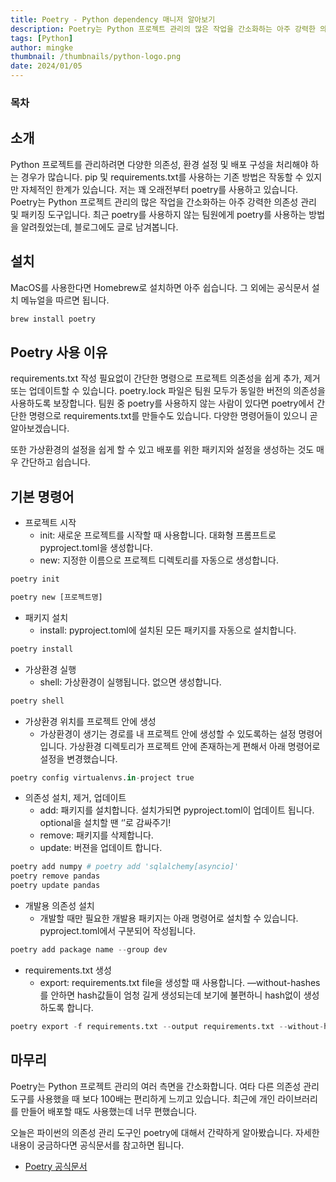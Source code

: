 ```yaml
---
title: Poetry - Python dependency 매니저 알아보기
description: Poetry는 Python 프로젝트 관리의 많은 작업을 간소화하는 아주 강력한 의존성 관리 및 패키징 도구입니다. 최근 poetry를 사용하지 않는 팀원에게 poetry를 사용하는 방법을 알려줬었는데, 블로그에도 글로 한 번 남겨봅니다.
tags: [Python]
author: mingke
thumbnail: /thumbnails/python-logo.png
date: 2024/01/05
---
```


### 목차

## 소개

Python 프로젝트를 관리하려면 다양한 의존성, 환경 설정 및 배포 구성을 처리해야 하는 경우가 많습니다. pip 및 requirements.txt를 사용하는 기존 방법은 작동할 수 있지만 자체적인 한계가 있습니다. 저는 꽤 오래전부터 poetry를 사용하고 있습니다. Poetry는 Python 프로젝트 관리의 많은 작업을 간소화하는 아주 강력한 의존성 관리 및 패키징 도구입니다. 최근 poetry를 사용하지 않는 팀원에게 poetry를 사용하는 방법을 알려줬었는데, 블로그에도 글로 남겨봅니다.

## 설치

MacOS를 사용한다면 Homebrew로 설치하면 아주 쉽습니다. 그 외에는 공식문서 설치 메뉴얼을 따르면 됩니다.

```bash
brew install poetry
```

## Poetry 사용 이유

requirements.txt 작성 필요없이 간단한 명령으로 프로젝트 의존성을 쉽게 추가, 제거 또는 업데이트할 수 있습니다. poetry.lock 파일은 팀원 모두가 동일한 버전의 의존성을 사용하도록 보장합니다. 팀원 중 poetry를 사용하지 않는 사람이 있다면 poetry에서 간단한 명령으로 requirements.txt를 만들수도 있습니다. 다양한 명령어들이 있으니 곧 알아보겠습니다.

또한 가상환경의 설정을 쉽게 할 수 있고 배포를 위한 패키지와 설정을 생성하는 것도 매우 간단하고 쉽습니다.

## 기본 명령어

- 프로젝트 시작
  - init: 새로운 프로젝트를 시작할 때 사용합니다. 대화형 프롬프트로 pyproject.toml을 생성합니다.
  - new: 지정한 이름으로 프로젝트 디렉토리를 자동으로 생성합니다.

```python
poetry init

poetry new [프로젝트명]
```

- 패키지 설치
  - install: pyproject.toml에 설치된 모든 패키지를 자동으로 설치합니다.

```python
poetry install
```

- 가상환경 실행
  - shell: 가상환경이 실행됩니다. 없으면 생성합니다.

```python
poetry shell
```

- 가상환경 위치를 프로젝트 안에 생성
  - 가상환경이 생기는 경로를 내 프로젝트 안에 생성할 수 있도록하는 설정 명령어입니다. 가상환경 디렉토리가 프로젝트 안에 존재하는게 편해서 아래 명령어로 설정을 변경했습니다.

```python
poetry config virtualenvs.in-project true
```

- 의존성 설치, 제거, 업데이트
  - add: 패키지를 설치합니다. 설치가되면 pyproject.toml이 업데이트 됩니다. optional을 설치할 땐 ‘’로 감싸주기!
  - remove: 패키지를 삭제합니다.
  - update: 버젼을 업데이트 합니다.

```python
poetry add numpy # poetry add 'sqlalchemy[asyncio]'
poetry remove pandas
poetry update pandas
```

- 개발용 의존성 설치
  - 개발할 때만 필요한 개발용 패키지는 아래 명령어로 설치할 수 있습니다. pyproject.toml에서 구분되어 작성됩니다.

```python
poetry add package name --group dev
```

- requirements.txt 생성
  - export: requirements.txt file을 생성할 때 사용합니다. —without-hashes를 안하면 hash값들이 엄청 길게 생성되는데 보기에 불편하니 hash없이 생성하도록 합니다.

```python
poetry export -f requirements.txt --output requirements.txt --without-hashes
```

## 마무리

Poetry는 Python 프로젝트 관리의 여러 측면을 간소화합니다. 여타 다른 의존성 관리 도구를 사용했을 때 보다 100배는 편리하게 느끼고 있습니다. 최근에 개인 라이브러리를 만들어 배포할 때도 사용했는데 너무 편했습니다.

오늘은 파이썬의 의존성 관리 도구인 poetry에 대해서 간략하게 알아봤습니다. 자세한 내용이 궁금하다면 공식문서를 참고하면 됩니다.

- [Poetry 공식문서](https://python-poetry.org/docs/)

